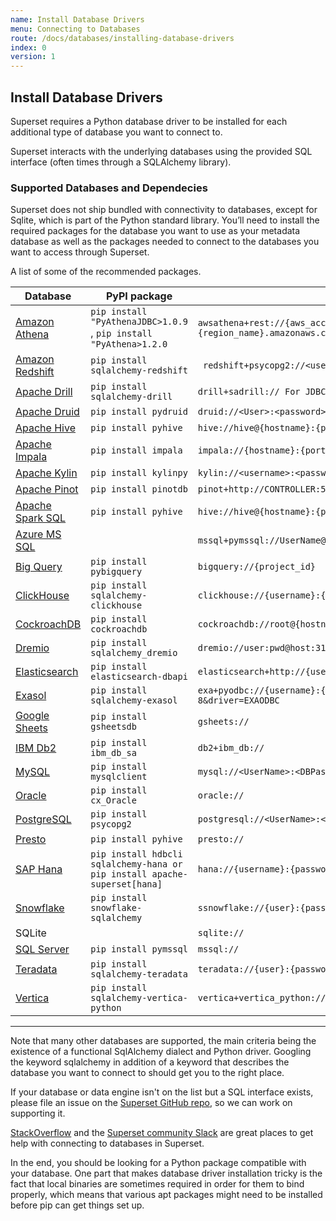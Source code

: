 ```yaml
---
name: Install Database Drivers
menu: Connecting to Databases
route: /docs/databases/installing-database-drivers
index: 0
version: 1
---
```


## Install Database Drivers

Superset requires a Python database driver to be installed for each additional type of database you
want to connect to.

Superset interacts with the underlying databases using the provided SQL interface (often times
through a SQLAlchemy library).

### Supported Databases and Dependecies

Superset does not ship bundled with connectivity to databases, except for Sqlite, which is part of the Python standard library. You’ll need to install the required packages for the database you want to use as your metadata database as well as the packages needed to connect to the databases you want to access through Superset.

A list of some of the recommended packages.

| Database | PyPI package | Connection String  |
| --- | --- | --- |
|[Amazon Athena](/docs/databases/athena)|```pip install "PyAthenaJDBC>1.0.9``` , ```pip install "PyAthena>1.2.0``` | ```awsathena+rest://{aws_access_key_id}:{aws_secret_access_key}@athena.{region_name}.amazonaws.com/{ ```|
|[Amazon Redshift](/docs/databases/redshift)|```pip install sqlalchemy-redshift```| ``` redshift+psycopg2://<userName>:<DBPassword>@<AWS End Point>:5439/<Database Name>``` |
|[Apache Drill](/docs/databases/drill)|```pip install sqlalchemy-drill```| ```drill+sadrill:// For JDBC drill+jdbc://``` |
|[Apache Druid](/docs/databases/druid)|```pip install pydruid```| ```druid://<User>:<password>@<Host>:<Port-default-9088>/druid/v2/sql``` |
|[Apache Hive](/docs/databases/hive)|```pip install pyhive```|```hive://hive@{hostname}:{port}/{database}```|
|[Apache Impala](/docs/databases/impala)|```pip install impala```|```impala://{hostname}:{port}/{database}```|
|[Apache Kylin](/docs/databases/kylin)|```pip install kylinpy```|```kylin://<username>:<password>@<hostname>:<port>/<project>?<param1>=<value1>&<param2>=<value2>```|
|[Apache Pinot](/docs/databases/pinot)|```pip install pinotdb```|```pinot+http://CONTROLLER:5436/ query?server=http://CONTROLLER:5983/```|
|[Apache Spark SQL](/docs/databases/spark)|```pip install pyhive```|```hive://hive@{hostname}:{port}/{database}```
|[Azure MS SQL](/docs/databases/sqlserver)||```mssql+pymssql://UserName@presetSQL:TestPassword@presetSQL.database.windows.net:1433/TestSchema```
|[Big Query](/docs/databases/bigquery)|```pip install pybigquery```|```bigquery://{project_id}```|
|[ClickHouse](/docs/databases/clickhouse)|```pip install sqlalchemy-clickhouse```|```clickhouse://{username}:{password}@{hostname}:{port}/{database}```|
|[CockroachDB](/docs/databases/cockroachdb)|```pip install cockroachdb```|```cockroachdb://root@{hostname}:{port}/{database}?sslmode=disable```|
|[Dremio](/docs/databases/dremio)|```pip install sqlalchemy_dremio```|```dremio://user:pwd@host:31010/```|
|[Elasticsearch](/docs/databases/elasticsearch)|```pip install elasticsearch-dbapi```|```elasticsearch+http://{user}:{password}@{host}:9200/```|
|[Exasol](/docs/databases/exasol)|```pip install sqlalchemy-exasol```|```exa+pyodbc://{username}:{password}@{hostname}:{port}/my_schema?CONNECTIONLCALL=en_US.UTF-8&driver=EXAODBC```|
|[Google Sheets](/docs/databases/google-sheets)|```pip install gsheetsdb```|```gsheets://```|
|[IBM Db2](/docs/databases/ibm-db2)|```pip install ibm_db_sa```|```db2+ibm_db://```|
|[MySQL](/docs/databases/mysql)|```pip install mysqlclient```|```mysql://<UserName>:<DBPassword>@<Database Host>/<Database Name>```|
|[Oracle](/docs/databases/oracle)|```pip install cx_Oracle```|```oracle://```|
|[PostgreSQL](/docs/databases/postgresql)|```pip install psycopg2```|```postgresql://<UserName>:<DBPassword>@<Database Host>/<Database Name>```|
|[Presto](/docs/databases/presto)|```pip install pyhive```|```presto://```|
|[SAP Hana](/docs/databases/hana)|```pip install hdbcli sqlalchemy-hana or pip install apache-superset[hana]```|```hana://{username}:{password}@{host}:{port}```|
|[Snowflake](/docs/databases/snowflake)|```pip install snowflake-sqlalchemy```|```ssnowflake://{user}:{password}@{account}.{region}/{database}?role={role}&warehouse={warehouse}```|
|SQLite||```sqlite://```|
|[SQL Server](/docs/databases/sqlserver)|```pip install pymssql```|```mssql://```|
|[Teradata](/docs/databases/teradata)|```pip install sqlalchemy-teradata```|```teradata://{user}:{password}@{host}```|
|[Vertica](/docs/databases/vertica)|```pip install sqlalchemy-vertica-python```|```vertica+vertica_python://<UserName>:<DBPassword>@<Database Host>/<Database Name>```|

***

Note that many other databases are supported, the main criteria being the existence of a functional SqlAlchemy dialect and Python driver. Googling the keyword sqlalchemy in addition of a keyword that describes the database you want to connect to should get you to the right place.

If your database or data engine isn't on the list but a SQL interface
exists, please file an issue on the
[Superset GitHub repo](https://github.com/apache/incubator-superset/issues), so we can work on
supporting it.

[StackOverflow](https://stackoverflow.com/questions/tagged/apache-superset+superset) and the
[Superset community Slack](https://join.slack.com/t/apache-superset/shared_invite/enQtNDMxMDY5NjM4MDU0LWJmOTcxYjlhZTRhYmEyYTMzOWYxOWEwMjcwZDZiNWRiNDY2NDUwNzcwMDFhNzE1ZmMxZTZlZWY0ZTQ2MzMyNTU)
are great places to get help with connecting to databases in Superset.

In the end, you should be looking for a Python package compatible with your database. One part that
makes database driver installation tricky is the fact that local binaries are sometimes required in
order for them to bind properly, which means that various apt packages might need to be installed
before pip can get things set up.

